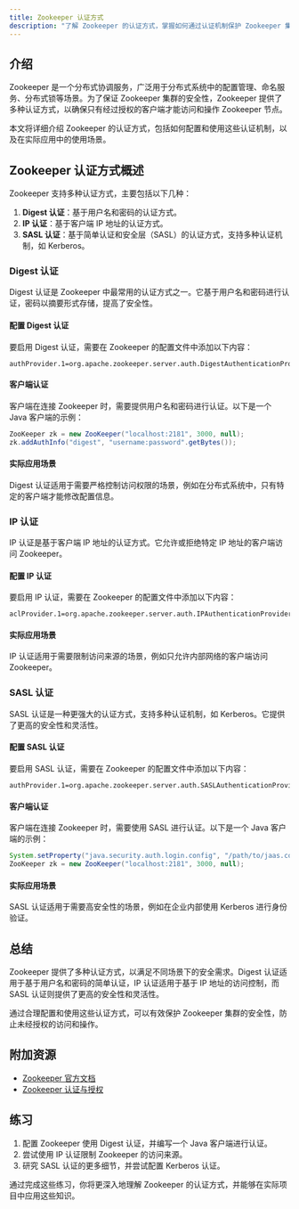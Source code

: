 ```yaml
---
title: Zookeeper 认证方式
description: "了解 Zookeeper 的认证方式，掌握如何通过认证机制保护 Zookeeper 集群的安全性。本文适合初学者，包含详细的解释、代码示例和实际应用场景。"
---
```


## 介绍

Zookeeper 是一个分布式协调服务，广泛用于分布式系统中的配置管理、命名服务、分布式锁等场景。为了保证 Zookeeper 集群的安全性，Zookeeper 提供了多种认证方式，以确保只有经过授权的客户端才能访问和操作 Zookeeper 节点。

本文将详细介绍 Zookeeper 的认证方式，包括如何配置和使用这些认证机制，以及在实际应用中的使用场景。

## Zookeeper 认证方式概述

Zookeeper 支持多种认证方式，主要包括以下几种：

1. **Digest 认证**：基于用户名和密码的认证方式。
2. **IP 认证**：基于客户端 IP 地址的认证方式。
3. **SASL 认证**：基于简单认证和安全层（SASL）的认证方式，支持多种认证机制，如 Kerberos。

### Digest 认证

Digest 认证是 Zookeeper 中最常用的认证方式之一。它基于用户名和密码进行认证，密码以摘要形式存储，提高了安全性。

#### 配置 Digest 认证

要启用 Digest 认证，需要在 Zookeeper 的配置文件中添加以下内容：

```properties
authProvider.1=org.apache.zookeeper.server.auth.DigestAuthenticationProvider
```

#### 客户端认证

客户端在连接 Zookeeper 时，需要提供用户名和密码进行认证。以下是一个 Java 客户端的示例：

```java
ZooKeeper zk = new ZooKeeper("localhost:2181", 3000, null);
zk.addAuthInfo("digest", "username:password".getBytes());
```

#### 实际应用场景

Digest 认证适用于需要严格控制访问权限的场景，例如在分布式系统中，只有特定的客户端才能修改配置信息。

### IP 认证

IP 认证是基于客户端 IP 地址的认证方式。它允许或拒绝特定 IP 地址的客户端访问 Zookeeper。

#### 配置 IP 认证

要启用 IP 认证，需要在 Zookeeper 的配置文件中添加以下内容：

```properties
aclProvider.1=org.apache.zookeeper.server.auth.IPAuthenticationProvider
```

#### 实际应用场景

IP 认证适用于需要限制访问来源的场景，例如只允许内部网络的客户端访问 Zookeeper。

### SASL 认证

SASL 认证是一种更强大的认证方式，支持多种认证机制，如 Kerberos。它提供了更高的安全性和灵活性。

#### 配置 SASL 认证

要启用 SASL 认证，需要在 Zookeeper 的配置文件中添加以下内容：

```properties
authProvider.1=org.apache.zookeeper.server.auth.SASLAuthenticationProvider
```

#### 客户端认证

客户端在连接 Zookeeper 时，需要使用 SASL 进行认证。以下是一个 Java 客户端的示例：

```java
System.setProperty("java.security.auth.login.config", "/path/to/jaas.conf");
ZooKeeper zk = new ZooKeeper("localhost:2181", 3000, null);
```

#### 实际应用场景

SASL 认证适用于需要高安全性的场景，例如在企业内部使用 Kerberos 进行身份验证。

## 总结

Zookeeper 提供了多种认证方式，以满足不同场景下的安全需求。Digest 认证适用于基于用户名和密码的简单认证，IP 认证适用于基于 IP 地址的访问控制，而 SASL 认证则提供了更高的安全性和灵活性。

通过合理配置和使用这些认证方式，可以有效保护 Zookeeper 集群的安全性，防止未经授权的访问和操作。

## 附加资源

- [Zookeeper 官方文档](https://zookeeper.apache.org/doc/current/)
- [Zookeeper 认证与授权](https://zookeeper.apache.org/doc/current/zookeeperProgrammers.html#sc_ZooKeeperAccessControl)

## 练习

1. 配置 Zookeeper 使用 Digest 认证，并编写一个 Java 客户端进行认证。
2. 尝试使用 IP 认证限制 Zookeeper 的访问来源。
3. 研究 SASL 认证的更多细节，并尝试配置 Kerberos 认证。

通过完成这些练习，你将更深入地理解 Zookeeper 的认证方式，并能够在实际项目中应用这些知识。